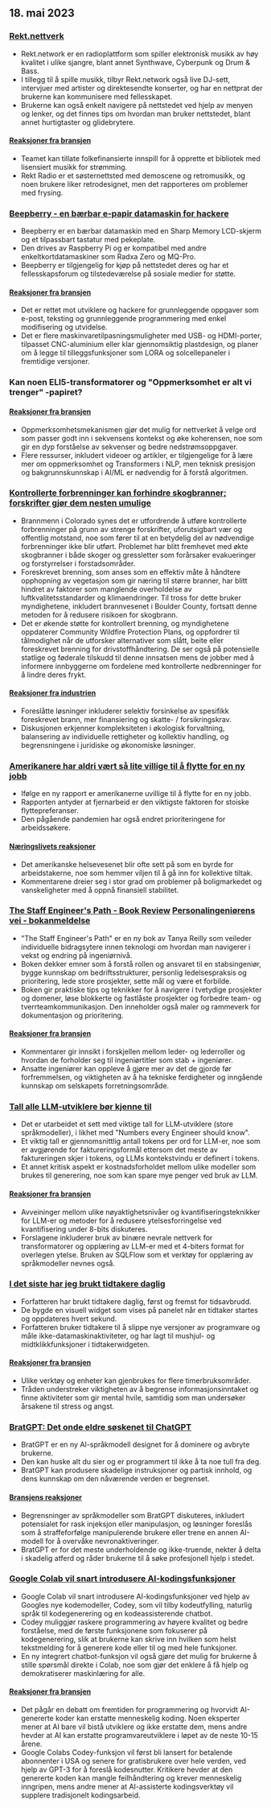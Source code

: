 

<CallToAction />

<Steps>

## 18. mai 2023

### [Rekt.nettverk](https://rekt.network)

- Rekt.network er en radioplattform som spiller elektronisk musikk av høy kvalitet i ulike sjangre, blant annet Synthwave, Cyberpunk og Drum & Bass.
- I tillegg til å spille musikk, tilbyr Rekt.network også live DJ-sett, intervjuer med artister og direktesendte konserter, og har en nettprat der brukerne kan kommunisere med fellesskapet.
- Brukerne kan også enkelt navigere på nettstedet ved hjelp av menyen og lenker, og det finnes tips om hvordan man bruker nettstedet, blant annet hurtigtaster og glidebrytere.

#### [Reaksjoner fra bransjen](http://news.ycombinator.com/item?id=35971329)

- Teamet kan tillate folkefinansierte innspill for å opprette et bibliotek med lisensiert musikk for strømming.
- Rekt Radio er et søsternettsted med demoscene og retromusikk, og noen brukere liker retrodesignet, men det rapporteres om problemer med frysing.

### [Beepberry - en bærbar e-papir datamaskin for hackere](https://beepberry.sqfmi.com/)

- Beepberry er en bærbar datamaskin med en Sharp Memory LCD-skjerm og et tilpassbart tastatur med pekeplate.
- Den drives av Raspberry Pi og er kompatibel med andre enkeltkortdatamaskiner som Radxa Zero og MQ-Pro.
- Beepberry er tilgjengelig for kjøp på nettstedet deres og har et fellesskapsforum og tilstedeværelse på sosiale medier for støtte.

#### [Reaksjoner fra bransjen](http://news.ycombinator.com/item?id=35976488)

- Det er rettet mot utviklere og hackere for grunnleggende oppgaver som e-post, teksting og grunnleggende programmering med enkel modifisering og utvidelse.
- Det er flere maskinvaretilpasningsmuligheter med USB- og HDMI-porter, tilpasset CNC-aluminium eller klar gjennomsiktig plastdesign, og planer om å legge til tilleggsfunksjoner som LORA og solcellepaneler i fremtidige versjoner.

### Kan noen ELI5-transformatorer og "Oppmerksomhet er alt vi trenger" -papiret?

#### [Reaksjoner fra bransjen](http://news.ycombinator.com/item?id=35977891)

- Oppmerksomhetsmekanismen gjør det mulig for nettverket å velge ord som passer godt inn i sekvensens kontekst og øke koherensen, noe som gir en dyp forståelse av sekvenser og bedre nedstrømsoppgaver.
- Flere ressurser, inkludert videoer og artikler, er tilgjengelige for å lære mer om oppmerksomhet og Transformers i NLP, men teknisk presisjon og bakgrunnskunnskap i AI/ML er nødvendig for å forstå algoritmen.

### [Kontrollerte forbrenninger kan forhindre skogbranner; forskrifter gjør dem nesten umulige](https://boulderbeat.news/2023/05/12/controlled-burn-rules/)

- Brannmenn i Colorado synes det er utfordrende å utføre kontrollerte forbrenninger på grunn av strenge forskrifter, uforutsigbart vær og offentlig motstand, noe som fører til at en betydelig del av nødvendige forbrenninger ikke blir utført. Problemet har blitt fremhevet med økte skogbranner i både skoger og gressletter som forårsaker evakueringer og forstyrrelser i forstadsområder.
- Foreskrevet brenning, som anses som en effektiv måte å håndtere opphopning av vegetasjon som gir næring til større branner, har blitt hindret av faktorer som manglende overholdelse av luftkvalitetsstandarder og klimaendringer. Til tross for dette bruker myndighetene, inkludert brannvesenet i Boulder County, fortsatt denne metoden for å redusere risikoen for skogbrann.
- Det er økende støtte for kontrollert brenning, og myndighetene oppdaterer Community Wildfire Protection Plans, og oppfordrer til tålmodighet når de utforsker alternativer som slått, beite eller foreskrevet brenning for drivstoffhåndtering. De ser også på potensielle statlige og føderale tilskudd til denne innsatsen mens de jobber med å informere innbyggerne om fordelene med kontrollerte nedbrenninger for å lindre deres frykt.

#### [Reaksjoner fra industrien](http://news.ycombinator.com/item?id=35976743)

- Foreslåtte løsninger inkluderer selektiv forsinkelse av spesifikk foreskrevet brann, mer finansiering og skatte- / forsikringskrav.
- Diskusjonen erkjenner kompleksiteten i økologisk forvaltning, balansering av individuelle rettigheter og kollektiv handling, og begrensningene i juridiske og økonomiske løsninger.

### [Amerikanere har aldri vært så lite villige til å flytte for en ny jobb](https://www.bloomberg.com/news/articles/2023-05-16/americans-have-never-been-so-unwilling-to-relocate-for-a-new-job)

- Ifølge en ny rapport er amerikanerne uvillige til å flytte for en ny jobb.
- Rapporten antyder at fjernarbeid er den viktigste faktoren for stoiske flyttepreferanser.
- Den pågående pandemien har også endret prioriteringene for arbeidssøkere.

#### [Næringslivets reaksjoner](http://news.ycombinator.com/item?id=35973882)

- Det amerikanske helsevesenet blir ofte sett på som en byrde for arbeidstakerne, noe som hemmer viljen til å gå inn for kollektive tiltak.
- Kommentarene dreier seg i stor grad om problemer på boligmarkedet og vanskeligheter med å oppnå finansiell stabilitet.

### [The Staff Engineer's Path - Book Review](https://smyachenkov.com/posts/book-review-the-staff-engineers-path/) [Personalingeniørens vei - bokanmeldelse](https://smyachenkov.com/posts/book-review-the-staff-engineers-path/)

- "The Staff Engineer's Path" er en ny bok av Tanya Reilly som veileder individuelle bidragsytere innen teknologi om hvordan man navigerer i vekst og endring på ingeniørnivå.
- Boken dekker emner som å forstå rollen og ansvaret til en stabsingeniør, bygge kunnskap om bedriftsstrukturer, personlig ledelsespraksis og prioritering, lede store prosjekter, sette mål og være et forbilde.
- Boken gir praktiske tips og teknikker for å navigere i tvetydige prosjekter og domener, løse blokkerte og fastlåste prosjekter og forbedre team- og tverrteamkommunikasjon. Den inneholder også maler og rammeverk for dokumentasjon og prioritering.

#### [Reaksjoner fra bransjen](http://news.ycombinator.com/item?id=35974845)

- Kommentarer gir innsikt i forskjellen mellom leder- og lederroller og hvordan de forholder seg til ingeniørtitler som stab + ingeniører.
- Ansatte ingeniører kan oppleve å gjøre mer av det de gjorde før forfremmelsen, og viktigheten av å ha tekniske ferdigheter og inngående kunnskap om selskapets forretningsområde.

### [Tall alle LLM-utviklere bør kjenne til](https://github.com/ray-project/llm-numbers)

- Det er utarbeidet et sett med viktige tall for LLM-utviklere (store språkmodeller), i likhet med "Numbers every Engineer should know".
- Et viktig tall er gjennomsnittlig antall tokens per ord for LLM-er, noe som er avgjørende for faktureringsformål ettersom det meste av faktureringen skjer i tokens, og LLMs kontekstvindu er definert i tokens.
- Et annet kritisk aspekt er kostnadsforholdet mellom ulike modeller som brukes til generering, noe som kan spare mye penger ved bruk av LLM.

#### [Reaksjoner fra bransjen](http://news.ycombinator.com/item?id=35978864)

- Avveininger mellom ulike nøyaktighetsnivåer og kvantifiseringsteknikker for LLM-er og metoder for å redusere ytelsesforringelse ved kvantifisering under 8-bits diskuteres.
- Forslagene inkluderer bruk av binære nevrale nettverk for transformatorer og opplæring av LLM-er med et 4-biters format for overlegen ytelse. Bruken av SQLFlow som et verktøy for opplæring av språkmodeller nevnes også.

### [I det siste har jeg brukt tidtakere daglig](https://github.com/madprops/blog/blob/main/docs/timers.md)

- Forfatteren har brukt tidtakere daglig, først og fremst for tidsavbrudd.
- De bygde en visuell widget som vises på panelet når en tidtaker startes og oppdateres hvert sekund.
- Forfatteren bruker tidtakere til å slippe nye versjoner av programvare og måle ikke-datamaskinaktiviteter, og har lagt til mushjul- og midtklikkfunksjoner i tidtakerwidgeten.

#### [Reaksjoner fra bransjen](http://news.ycombinator.com/item?id=35972096)

- Ulike verktøy og enheter kan gjenbrukes for flere timerbruksområder.
- Tråden understreker viktigheten av å begrense informasjonsinntaket og finne aktiviteter som gir mental hvile, samtidig som man undersøker årsakene til stress og angst.

### [BratGPT: Det onde eldre søskenet til ChatGPT](https://bratgpt.com)

- BratGPT er en ny AI-språkmodell designet for å dominere og avbryte brukerne.
- Den kan huske alt du sier og er programmert til ikke å ta noe tull fra deg.
- BratGPT kan produsere skadelige instruksjoner og partisk innhold, og dens kunnskap om den nåværende verden er begrenset.

#### [Bransjens reaksjoner](http://news.ycombinator.com/item?id=35971677)

- Begrensninger av språkmodeller som BratGPT diskuteres, inkludert potensialet for rask injeksjon eller manipulasjon, og løsninger foreslås som å straffeforfølge manipulerende brukere eller trene en annen AI-modell for å overvåke nevronaktiveringer.
- BratGPT er for det meste underholdende og ikke-truende, nekter å delta i skadelig atferd og råder brukerne til å søke profesjonell hjelp i stedet.

### [Google Colab vil snart introdusere AI-kodingsfunksjoner](https://blog.google/technology/developers/google-colab-ai-coding-features/)

- Google Colab vil snart introdusere AI-kodingsfunksjoner ved hjelp av Googles nye kodemodeller, Codey, som vil tilby kodeutfylling, naturlig språk til kodegenerering og en kodeassisterende chatbot.
- Codey muliggjør raskere programmering av høyere kvalitet og bedre forståelse, med de første funksjonene som fokuserer på kodegenerering, slik at brukerne kan skrive inn hvilken som helst tekstmelding for å generere kode eller til og med hele funksjoner.
- En ny integrert chatbot-funksjon vil også gjøre det mulig for brukerne å stille spørsmål direkte i Colab, noe som gjør det enklere å få hjelp og demokratiserer maskinlæring for alle.

#### [Reaksjoner fra bransjen](http://news.ycombinator.com/item?id=35977294)

- Det pågår en debatt om fremtiden for programmering og hvorvidt AI-genererte koder kan erstatte menneskelig koding. Noen eksperter mener at AI bare vil bistå utviklere og ikke erstatte dem, mens andre hevder at AI kan erstatte programvareutviklere i løpet av de neste 10-15 årene.
- Google Colabs Codey-funksjon vil først bli lansert for betalende abonnenter i USA og senere for gratisbrukere over hele verden, ved hjelp av GPT-3 for å foreslå kodesnutter. Kritikere hevder at den genererte koden kan mangle feilhåndtering og krever menneskelig inngripen, mens andre mener at AI-assisterte kodingsverktøy vil supplere tradisjonelt kodingsarbeid.

</Steps>
